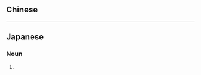 {{also|黄蓮|黄莲}}
==Chinese==
{{zh-see|黃連|v}}

----

==Japanese==
{{ja-kanjitab|おう|れん|yomi=o}}

===Noun===
{{ja-noun|shin=黄蓮|おうれん|オウレン|hhira=わうれん}}

# {{kyujitai spelling of|lang=ja|黄蓮}}